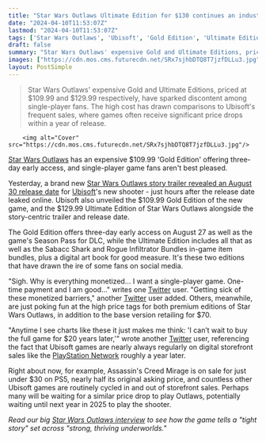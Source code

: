 ```yaml
---
title: "Star Wars Outlaws Ultimate Edition for $130 continues an industry trend of paying lofty sums for early access, and players don’t like it: “Why is everything monetized”"
date: "2024-04-10T11:53:07Z"
lastmod: "2024-04-10T11:53:07Z"
tags: ['Star Wars Outlaws', 'Ubisoft', 'Gold Edition', 'Ultimate Edition', 'Twitter', 'PlayStation Network', "Assassin's Creed Mirage"]
draft: false
summary: "Star Wars Outlaws' expensive Gold and Ultimate Editions, priced at $109.99 and $129.99 respectively, have sparked discontent among single-player fans. The high cost has drawn comparisons to Ubisoft's frequent sales, where games often receive significant price drops within a year of release."
images: ["https://cdn.mos.cms.futurecdn.net/SRx7sjhbDTQ8T7jzfDLLu3.jpg"]
layout: PostSimple
---
```

> Star Wars Outlaws' expensive Gold and Ultimate Editions, priced at $109.99 and $129.99 respectively, have sparked discontent among single-player fans. The high cost has drawn comparisons to Ubisoft's frequent sales, where games often receive significant price drops within a year of release.


        <img alt="Cover" src="https://cdn.mos.cms.futurecdn.net/SRx7sjhbDTQ8T7jzfDLLu3.jpg"/>
        
[Star Wars Outlaws](https://www.gamesradar.com/star-wars-outlaws-guide/) has an expensive $109.99 'Gold Edition' offering three-day early access, and single-player game fans aren't best pleased.

Yesterday, a brand new [Star Wars Outlaws story trailer revealed an August 30 release date](https://www.gamesradar.com/star-wars-outlaws-release-date-trailer/) for [Ubisoft](https://www.gamesradar.com/uk/tag/ubisoft/)'s new shooter - just hours after the release date leaked online. Ubisoft also unveiled the $109.99 Gold Edition of the new game, and the $129.99 Ultimate Edition of Star Wars Outlaws alongside the story-centric trailer and release date.

The Gold Edition offers three-day early access on August 27 as well as the game's Season Pass for DLC, while the Ultimate Edition includes all that as well as the Sabacc Shark and Rogue Infiltrator Bundles in-game item bundles, plus a digital art book for good measure. It's these two editions that have drawn the ire of some fans on social media.

"Sigh. Why is everything monetized... I want a single-player game. One-time payment and I am good..." writes one [Twitter](https://twitter.com/_Deathtrooper__/status/1777696509439455237?t=qpKzpw0IKrMCrG3yHfhBKw&s=19) user. "Getting sick of these monetized barriers," another [Twitter](https://twitter.com/BobWulff/status/1777779501411324111?t=pvNivKLmrJdQ4MuQJWOTvw&s=19) user added. Others, meanwhile, are just poking fun at the high price tags for both premium editions of Star Wars Outlaws, in addition to the base version retailing for $70.

"Anytime I see charts like these it just makes me think: 'I can’t wait to buy the full game for $20 years later,'" wrote another [Twitter](https://twitter.com/Helexzura/status/1777782609105277181?t=596z8Ng2SDFH_DdFh_zicA&s=19) user, referencing the fact that Ubisoft games are nearly always regularly on digital storefront sales like the [PlayStation Network](https://www.gamesradar.com/uk/tag/playstation-network/) roughly a year later. 

Right about now, for example, Assassin's Creed Mirage is on sale for just under $30 on PS5, nearly half its original asking price, and countless other Ubisoft games are routinely cycled in and out of storefront sales. Perhaps many will be waiting for a similar price drop to play Outlaws, potentially waiting until next year in 2025 to play the shooter.

*Read our big *[<em>Star Wars Outlaws interview</em>](https://www.gamesradar.com/star-wars-outlaws-tells-a-tight-story-across-specific-locations-with-strong-thriving-underworlds-but-your-reputation-could-change-everything/)* to see how the game tells a "tight story" set across "strong, thriving underworlds."*
        